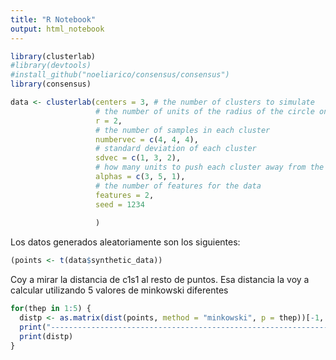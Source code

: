 ```yaml
---
title: "R Notebook"
output: html_notebook
---
```


```r
library(clusterlab)
#library(devtools)
#install_github("noeliarico/consensus/consensus")
library(consensus)
```


```r
data <- clusterlab(centers = 3, # the number of clusters to simulate 
                   # the number of units of the radius of the circle on which the clusters are generated
                   r = 2, 
                   # the number of samples in each cluster
                   numbervec = c(4, 4, 4),
                   # standard deviation of each cluster
                   sdvec = c(1, 3, 2),
                   # how many units to push each cluster away from the initial placement
                   alphas = c(3, 5, 1),
                   # the number of features for the data
                   features = 2,
                   seed = 1234
                   
                   )
```

Los datos generados aleatoriamente son los siguientes:

```r
(points <- t(data$synthetic_data))
```

Coy a mirar la distancia de c1s1 al resto de puntos. Esa distancia la voy a calcular utilizando 5 valores de minkowski diferentes

```r
for(thep in 1:5) {
  distp <- as.matrix(dist(points, method = "minkowski", p = thep))[-1, 1]
  print("---------------------------------------------------------------------")
  print(distp)
}
```

